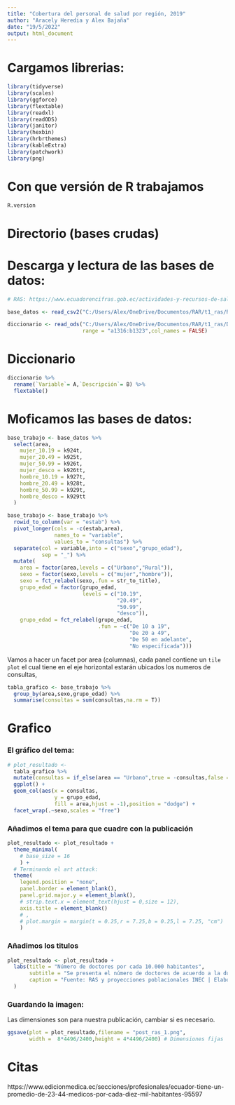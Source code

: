 ```yaml
---
title: "Cobertura del personal de salud por región, 2019"
author: "Aracely Heredia y Alex Bajaña"
date: "19/5/2022"
output: html_document
---
```

  
  
# Cargamos librerias:
  
```r

library(tidyverse)
library(scales)
library(ggforce)
library(flextable)
library(readxl)
library(readODS)
library(janitor)
library(hexbin)
library(hrbrthemes)
library(kableExtra)
library(patchwork)
library(png) 

```

# Con que versión de R trabajamos

```r
R.version
```


# Directorio (bases crudas)


# Descarga y lectura de las bases de datos:

```r
# RAS: https://www.ecuadorencifras.gob.ec/actividades-y-recursos-de-salud/

base_datos <- read_csv2("C:/Users/Alex/OneDrive/Documentos/RAR/t1_ras/RAS_2019.csv")

diccionario <- read_ods("C:/Users/Alex/OneDrive/Documentos/RAR/t1_ras/Diccionario_RAS_2019.ods",
                        range = "a1316:b1323",col_names = FALSE)
```

# Diccionario

```r
diccionario %>% 
  rename(`Variable`= A,`Descripción`= B) %>% 
  flextable() 

```

# Moficamos las bases de datos:


```r
base_trabajo <- base_datos %>%
  select(area,
    mujer_10.19 = k924t, 
    mujer_20.49 = k925t,
    mujer_50.99 = k926t,
    mujer_desco = k926tt,
    hombre_10.19 = k927t, 
    hombre_20.49 = k928t,
    hombre_50.99 = k929t,
    hombre_desco = k929tt   
  )

base_trabajo <- base_trabajo %>% 
  rowid_to_column(var = "estab") %>% 
  pivot_longer(cols = -c(estab,area),
               names_to = "variable",
               values_to = "consultas") %>% 
  separate(col = variable,into = c("sexo","grupo_edad"),
           sep = "_") %>% 
  mutate(
    area = factor(area,levels = c("Urbano","Rural")),
    sexo = factor(sexo,levels = c("mujer","hombre")),
    sexo = fct_relabel(sexo,.fun = str_to_title),
    grupo_edad = factor(grupo_edad, 
                        levels = c("10.19",
                                   "20.49",
                                   "50.99",
                                   "desco")),
    grupo_edad = fct_relabel(grupo_edad,
                             .fun = ~c("De 10 a 19",
                                       "De 20 a 49",
                                       "De 50 en adelante",
                                       "No especificada")))
```

Vamos a hacer un facet por area (columnas), cada panel contiene un `tile plot` el cual tiene en el eje horizontal estarán ubicados los numeros de consultas, 

```r
tabla_grafico <- base_trabajo %>% 
  group_by(area,sexo,grupo_edad) %>% 
  summarise(consultas = sum(consultas,na.rm = T))
```
# Grafico


### El gráfico del tema:

```r
# plot_resultado <-
  tabla_grafico %>% 
  mutate(consultas = if_else(area == "Urbano",true = -consultas,false = consultas)) %>% 
  ggplot() +
  geom_col(aes(x = consultas,
               y = grupo_edad,
               fill = area,hjust = -1),position = "dodge") +
  facet_wrap(.~sexo,scales = "free")
```

### Añadimos el tema para que cuadre con la publicación 

```r
plot_resultado <- plot_resultado +
  theme_minimal(
    # base_size = 16
    ) +
  # Terminando el art attack:
  theme(
    legend.position = "none",
    panel.border = element_blank(),
    panel.grid.major.y = element_blank(),
    # strip.text.x = element_text(hjust = 0,size = 12),
    axis.title = element_blank()
    # ,
    # plot.margin = margin(t = 0.25,r = 7.25,b = 0.25,l = 7.25, "cm")
    )
```

### Añadimos los titulos

```r
plot_resultado <- plot_resultado +
  labs(title = "Número de doctores por cada 10.000 habitantes",
       subtitle = "Se presenta el número de doctores de acuerdo a la duracíon o tipo de jornada en una unidad\n de salud en las diferentes regiones del Ecuador durante el año 2019.",
       caption = "Fuente: RAS y proyecciones poblacionales INEC | Elaboración: Alex Bajaña",
  )
```

### Guardando la imagen:

Las dimensiones son para nuestra publicación, cambiar si es necesario.

```r

ggsave(plot = plot_resultado,filename = "post_ras_1.png",
       width = 	8*4496/2400,height = 4*4496/2400) # Dimensiones fijas
```



# Citas

https://www.edicionmedica.ec/secciones/profesionales/ecuador-tiene-un-promedio-de-23-44-medicos-por-cada-diez-mil-habitantes-95597